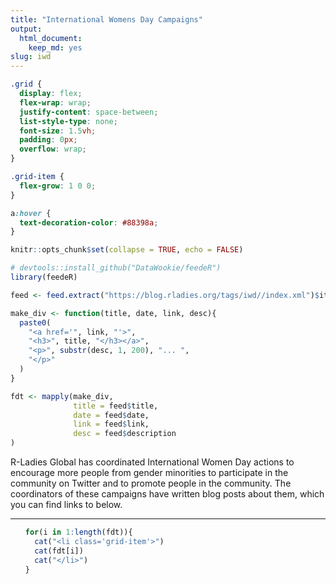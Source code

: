 ```yaml
---
title: "International Womens Day Campaigns"
output:
  html_document:
    keep_md: yes
slug: iwd
---
```



```css
.grid {
  display: flex;
  flex-wrap: wrap; 
  justify-content: space-between;
  list-style-type: none;
  font-size: 1.5vh;
  padding: 0px;
  overflow: wrap;
}

.grid-item {
  flex-grow: 1 0 0; 
}

a:hover {
  text-decoration-color: #88398a;
}

```

```r
knitr::opts_chunk$set(collapse = TRUE, echo = FALSE)

# devtools::install_github("DataWookie/feedeR")
library(feedeR)

feed <- feed.extract("https://blog.rladies.org/tags/iwd//index.xml")$items

make_div <- function(title, date, link, desc){
  paste0(
    "<a href='", link, "'>",
    "<h3>", title, "</h3></a>",
    "<p>", substr(desc, 1, 200), "... ",
    "</p>"
  )
}

fdt <- mapply(make_div,
              title = feed$title,
              date = feed$date,
              link = feed$link,
              desc = feed$description
)

```

R-Ladies Global has coordinated International Women Day actions to encourage more people from gender minorities to participate in the community on Twitter and to promote people in the community. 
The coordinators of these campaigns have written blog posts about them, which you can find links to below.

---

<ul class="grid">
```r
for(i in 1:length(fdt)){
  cat("<li class='grid-item'>")
  cat(fdt[i])
  cat("</li>")
}
```
</ul>